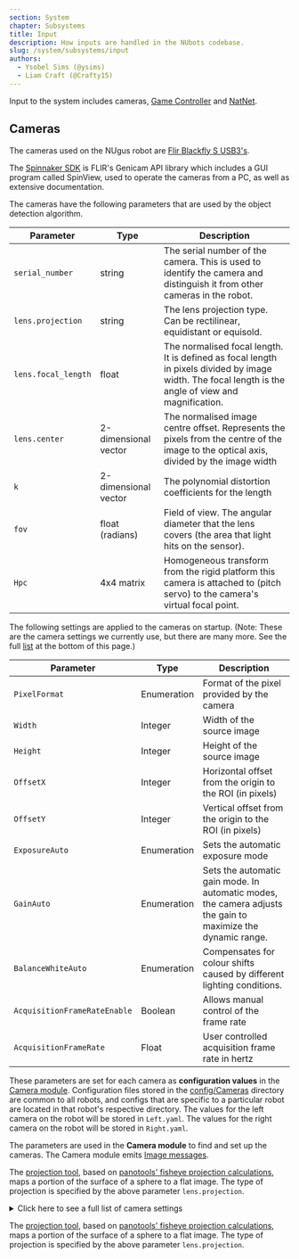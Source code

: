 ```yaml
---
section: System
chapter: Subsystems
title: Input
description: How inputs are handled in the NUbots codebase.
slug: /system/subsystems/input
authors:
  - Ysobel Sims (@ysims)
  - Liam Craft (@Crafty15)
---
```


Input to the system includes cameras, [Game Controller](https://github.com/RoboCup-Humanoid-TC/GameController) and [NatNet](https://optitrack.com/products/natnet-sdk/).

## Cameras

The cameras used on the NUgus robot are [Flir Blackfly S USB3's](https://www.flir.com/support/products/blackfly-s-usb3/?vertical=machine+vision&segment=iis#Overview).

The [Spinnaker SDK](https://www.flir.com/support-center/iis/machine-vision/downloads/spinnaker-sdk-and-firmware-download/) is FLIR's Genicam API library which includes a GUI program called SpinView, used to operate the cameras from a PC, as well as extensive documentation.

The cameras have the following parameters that are used by the object detection algorithm.

| Parameter           | Type                 | Description                                                                                                                                           |
| ------------------- | -------------------- | ----------------------------------------------------------------------------------------------------------------------------------------------------- |
| `serial_number`     | string               | The serial number of the camera. This is used to identify the camera and distinguish it from other cameras in the robot.                              |
| `lens.projection`   | string               | The lens projection type. Can be rectilinear, equidistant or equisold.                                                                                |
| `lens.focal_length` | float                | The normalised focal length. It is defined as focal length in pixels divided by image width. The focal length is the angle of view and magnification. |
| `lens.center`       | 2-dimensional vector | The normalised image centre offset. Represents the pixels from the centre of the image to the optical axis, divided by the image width                |
| `k`                 | 2-dimensional vector | The polynomial distortion coefficients for the length                                                                                                 |
| `fov`               | float (radians)      | Field of view. The angular diameter that the lens covers (the area that light hits on the sensor).                                                    |
| `Hpc`               | 4x4 matrix           | Homogeneous transform from the rigid platform this camera is attached to (pitch servo) to the camera's virtual focal point.                           |

The following settings are applied to the cameras on startup. (Note: These are the camera settings we currently use, but there are many more. See the full <a href="#settings_list">list</a> at the bottom of this page.)

| Parameter                    | Type        | Description                                                                                                  |
| ---------------------------- | ----------- | ------------------------------------------------------------------------------------------------------------ |
| `PixelFormat`                | Enumeration | Format of the pixel provided by the camera                                                                   |
| `Width`                      | Integer     | Width of the source image                                                                                    |
| `Height`                     | Integer     | Height of the source image                                                                                   |
| `OffsetX`                    | Integer     | Horizontal offset from the origin to the ROI (in pixels)                                                     |
| `OffsetY`                    | Integer     | Vertical offset from the origin to the ROI (in pixels)                                                       |
| `ExposureAuto`               | Enumeration | Sets the automatic exposure mode                                                                             |
| `GainAuto`                   | Enumeration | Sets the automatic gain mode. In automatic modes, the camera adjusts the gain to maximize the dynamic range. |
| `BalanceWhiteAuto`           | Enumeration | Compensates for colour shifts caused by different lighting conditions.                                       |
| `AcquisitionFrameRateEnable` | Boolean     | Allows manual control of the frame rate                                                                      |
| `AcquisitionFrameRate`       | Float       | User controlled acquisition frame rate in hertz                                                              |

These parameters are set for each camera as **configuration values** in the [Camera module](https://github.com/NUbots/NUbots/tree/main/module/input/Camera/data/config). Configuration files stored in the [config/Cameras](https://github.com/NUbots/NUbots/tree/main/module/input/Camera/data/config/Cameras) directory are common to all robots, and configs that are specific to a particular robot are located in that robot's respective directory. The values for the left camera on the robot will be stored in `Left.yaml`. The values for the right camera on the robot will be stored in `Right.yaml`.

The parameters are used in the **Camera module** to find and set up the cameras. The Camera module emits [Image messages](https://github.com/NUbots/NUbots/tree/main/shared/message/input/Image.proto).

The [projection tool](https://github.com/NUbots/NUbots/tree/main/shared/utility/vision/projection.h), based on [panotools' fisheye projection calculations](https://wiki.panotools.org/Fisheye_Projection), maps a portion of the surface of a sphere to a flat image. The type of projection is specified by the above parameter `lens.projection`.

<details id="settings_list">

  <summary>Click here to see a full list of camera settings</summary>

**This file is a print out directly from the cameras using [arv-tool-0.8](https://github.com/AravisProject/aravis)**

**This file is a print out directly from the cameras using the [arv-tool-0.8](https://github.com/AravisProject/aravis) command line utility.**

```json
Point Grey Research-1E100115138C-0115138C (USB3)
Category    : 'Root'
Category    : 'AcquisitionControl'
    Enumeration  : [RW] 'AcquisitionMode'
        EnumEntry   : 'MultiFrame'
        EnumEntry   : 'SingleFrame'
        EnumEntry   : 'Continuous'
    Command      : [WO] 'AcquisitionStart'
    Command      : [WO] 'AcquisitionStop'
    Integer      : [RW] 'AcquisitionFrameCount'
    Integer      : [RW] 'AcquisitionBurstFrameCount'
    Enumeration  : [RW] 'ExposureMode'
        EnumEntry   : 'TriggerWidth'
        EnumEntry   : 'Timed'
    Float        : [RW] 'ExposureTime'
    Enumeration  : [RW] 'ExposureAuto'
        EnumEntry   : 'Continuous'
        EnumEntry   : 'Once'
        EnumEntry   : 'Off'
    Float        : [RW] 'AcquisitionFrameRate'
    Float        : [RO] 'AcquisitionResultingFrameRate'
    Boolean      : [RW] 'AcquisitionFrameRateEnable'
    Float        : [RW] 'AcquisitionLineRate'
    Enumeration  : [RW] 'TriggerSelector'
          * TriggerMode
          * TriggerSoftware
          * TriggerSource
          * TriggerActivation
          * TriggerOverlap
          * TriggerDelay
        EnumEntry   : 'FrameBurstStart'
        EnumEntry   : 'FrameStart'
        EnumEntry   : 'AcquisitionStart'
    Enumeration  : [RW] 'TriggerMode'
        EnumEntry   : 'On'
        EnumEntry   : 'Off'
    Command      : [WO] 'TriggerSoftware'
    Enumeration  : [RW] 'TriggerSource'
        EnumEntry   : 'LogicBlock1'
        EnumEntry   : 'LogicBlock0'
        EnumEntry   : 'Counter1End'
        EnumEntry   : 'Counter0End'
        EnumEntry   : 'Counter1Start'
        EnumEntry   : 'Counter0Start'
        EnumEntry   : 'UserOutput3'
        EnumEntry   : 'UserOutput2'
        EnumEntry   : 'UserOutput1'
        EnumEntry   : 'UserOutput0'
        EnumEntry   : 'Line3'
        EnumEntry   : 'Line2'
        EnumEntry   : 'Line0'
        EnumEntry   : 'Software'
    Enumeration : 'TriggerActivation' (Not available)
        EnumEntry   : 'AnyEdge'
        EnumEntry   : 'RisingEdge'
        EnumEntry   : 'FallingEdge'
        EnumEntry   : 'LevelHigh'
        EnumEntry   : 'LevelLow'
    Enumeration  : [RW] 'TriggerOverlap'
        EnumEntry   : 'ReadOut'
        EnumEntry   : 'Off'
    Float        : [RW] 'TriggerDelay'
    Enumeration  : [RW] 'SensorShutterMode'
        EnumEntry   : 'Global'
Category    : 'AnalogControl'
    Enumeration  : [RW] 'GainSelector'
          * GainRaw
          * Gain
        EnumEntry   : 'All'
    Float        : [RW] 'Gain'
    Enumeration  : [RW] 'GainAuto'
        EnumEntry   : 'Continuous'
        EnumEntry   : 'Once'
        EnumEntry   : 'Off'
    Enumeration  : [RW] 'BlackLevelSelector'
          * BlackLevelRaw
          * BlackLevel
        EnumEntry   : 'Digital'
        EnumEntry   : 'Analog'
        EnumEntry   : 'All'
    Float        : [RW] 'BlackLevel'
    Enumeration  : [RW] 'BalanceRatioSelector'
          * BalanceRatio
        EnumEntry   : 'Blue'
        EnumEntry   : 'Red'
    Float        : [RW] 'BalanceRatio'
    Enumeration  : [RW] 'BalanceWhiteAuto'
        EnumEntry   : 'Continuous'
        EnumEntry   : 'Once'
        EnumEntry   : 'Off'
    Float        : [RW] 'Gamma'
    Boolean      : [RW] 'GammaEnable'
    Boolean     : 'SharpeningEnable' (Not available)
    Boolean     : 'SharpeningAuto' (Not available)
    Float       : 'Sharpening' (Not available)
    Float       : 'SharpeningThreshold' (Not available)
Category    : 'ImageFormatControl'
    Integer      : [RO] 'SensorWidth'
    Integer      : [RO] 'SensorHeight'
    Integer      : [RO] 'WidthMax'
    Integer      : [RO] 'HeightMax'
    Integer      : [RW] 'Width'
    Integer      : [RW] 'Height'
    Integer      : [RW] 'OffsetX'
    Integer      : [RW] 'OffsetY'
    Enumeration  : [RW] 'PixelFormat'
        EnumEntry   : 'BGRa8'
        EnumEntry   : 'BGR8'
        EnumEntry   : 'YCbCr411_8'
        EnumEntry   : 'YCbCr422_8'
        EnumEntry   : 'YCbCr8'
        EnumEntry   : 'BayerBG12p' (Not available)
        EnumEntry   : 'BayerGB12p' (Not available)
        EnumEntry   : 'BayerRG12p'
        EnumEntry   : 'BayerGR12p' (Not available)
        EnumEntry   : 'Mono12p'
        EnumEntry   : 'YUV444Packed'
        EnumEntry   : 'YUV422Packed'
        EnumEntry   : 'YUV411Packed'
        EnumEntry   : 'BayerBG12Packed' (Not available)
        EnumEntry   : 'BayerGB12Packed' (Not available)
        EnumEntry   : 'BayerRG12Packed'
        EnumEntry   : 'BayerGR12Packed' (Not available)
        EnumEntry   : 'Mono12Packed'
        EnumEntry   : 'BayerBG16' (Not available)
        EnumEntry   : 'BayerGB16' (Not available)
        EnumEntry   : 'BayerRG16'
        EnumEntry   : 'BayerGR16' (Not available)
        EnumEntry   : 'BayerBG8' (Not available)
        EnumEntry   : 'BayerGB8' (Not available)
        EnumEntry   : 'BayerRG8'
        EnumEntry   : 'BayerGR8' (Not available)
        EnumEntry   : 'RGB8Packed'
        EnumEntry   : 'Mono16'
        EnumEntry   : 'Mono8'
    Enumeration  : [RO] 'PixelSize'
        EnumEntry   : 'Bpp96'
        EnumEntry   : 'Bpp64'
        EnumEntry   : 'Bpp48'
        EnumEntry   : 'Bpp36'
        EnumEntry   : 'Bpp32'
        EnumEntry   : 'Bpp30'
        EnumEntry   : 'Bpp24'
        EnumEntry   : 'Bpp20'
        EnumEntry   : 'Bpp16'
        EnumEntry   : 'Bpp14'
        EnumEntry   : 'Bpp12'
        EnumEntry   : 'Bpp10'
        EnumEntry   : 'Bpp8'
        EnumEntry   : 'Bpp4'
        EnumEntry   : 'Bpp2'
        EnumEntry   : 'Bpp1'
    Enumeration  : [RO] 'PixelColorFilter'
        EnumEntry   : 'BayerBG'
        EnumEntry   : 'BayerGR'
        EnumEntry   : 'BayerGB'
        EnumEntry   : 'BayerRG'
        EnumEntry   : 'None'
    Integer      : [RO] 'PixelDynamicRangeMin'
    Integer      : [RO] 'PixelDynamicRangeMax'
    Boolean      : [RW] 'IspEnable'
    Enumeration  : [RW] 'BinningSelector'
          * BinningHorizontalMode
          * BinningVerticalMode
          * BinningHorizontal
          * BinningVertical
        EnumEntry   : 'ISP'
        EnumEntry   : 'Sensor'
        EnumEntry   : 'All'
    Enumeration  : [RW] 'BinningHorizontalMode'
        EnumEntry   : 'Average'
        EnumEntry   : 'Sum'
    Enumeration  : [RW] 'BinningVerticalMode'
        EnumEntry   : 'Average'
        EnumEntry   : 'Sum'
    Integer      : [RW] 'BinningHorizontal'
    Integer      : [RW] 'BinningVertical'
    Enumeration  : [RW] 'DecimationSelector'
          * DecimationHorizontalMode
          * DecimationVerticalMode
          * DecimationHorizontal
          * DecimationVertical
        EnumEntry   : 'Sensor'
        EnumEntry   : 'All'
    Enumeration  : [RW] 'DecimationHorizontalMode'
        EnumEntry   : 'Discard'
    Enumeration  : [RW] 'DecimationVerticalMode'
        EnumEntry   : 'Discard'
    Integer      : [RW] 'DecimationHorizontal'
    Integer      : [RW] 'DecimationVertical'
    Boolean      : [RW] 'ReverseX'
    Boolean      : [RW] 'ReverseY'
    Enumeration  : [RW] 'TestPatternGeneratorSelector'
          * TestPattern
        EnumEntry   : 'PipelineStart'
        EnumEntry   : 'Sensor'
    Enumeration  : [RW] 'TestPattern'
        EnumEntry   : 'SensorTestPattern'
        EnumEntry   : 'Increment' (Not available)
        EnumEntry   : 'Off'
    Enumeration  : [RW] 'AdcBitDepth'
        EnumEntry   : 'Bit10'
Category    : 'DeviceControl'
    Enumeration  : [RO] 'DeviceScanType'
        EnumEntry   : 'Areascan'
    StringReg    : [RO] 'DeviceVendorName'
    StringReg    : [RO] 'DeviceModelName'
    StringReg    : [RO] 'SensorDescription'
    StringReg    : [RO] 'DeviceManufacturerInfo'
    StringReg    : [RO] 'DeviceVersion'
    StringReg    : [RO] 'DeviceFirmwareVersion'
    StringReg    : [RO] 'DeviceSerialNumber'
    StringReg    : [RO] 'DeviceID'
    StringReg    : [RW] 'DeviceUserID'
    Enumeration  : [RO] 'DeviceTLType'
        EnumEntry   : 'Custom'
        EnumEntry   : 'USB3Vision'
        EnumEntry   : 'CoaXPress'
        EnumEntry   : 'CameraLinkHS'
        EnumEntry   : 'CameraLink'
        EnumEntry   : 'GigEVision'
    Integer      : [RO] 'DeviceGenCPVersionMajor'
    Integer      : [RO] 'DeviceGenCPVersionMinor'
    Integer      : [RO] 'DeviceMaxThroughput'
    Integer      : [RO] 'DeviceLinkSpeed'
    Integer      : [RW] 'DeviceLinkThroughputLimit'
    Float        : [RW] 'DeviceLinkBandwidthReserve'
    Integer      : [RO] 'DeviceLinkCurrentThroughput'
    Command      : [WO] 'DeviceReset'
    Enumeration  : [RW] 'DeviceIndicatorMode'
        EnumEntry   : 'ErrorStatus'
        EnumEntry   : 'Active'
        EnumEntry   : 'Inactive'
    Float        : [RO] 'DeviceTemperature'
    Integer      : [RO] 'Timestamp'
    Command      : [WO] 'TimestampLatch'
    Integer      : [RO] 'TimestampIncrement'
    Enumeration  : [RW] 'DevicePowerSupplySelector'
          * PowerSupplyVoltage
          * PowerSupplyCurrent
        EnumEntry   : 'External'
    Float        : [RO] 'PowerSupplyVoltage'
    Float        : [RO] 'PowerSupplyCurrent'
    Integer      : [RO] 'DeviceUptime'
    Integer      : [RO] 'LinkUptime'
    Integer      : [RO] 'EnumerationCount'
    Command      : [WO] 'FactoryReset'
    Integer      : [RO] 'MaxDeviceResetTime'
Category    : 'TransportLayerControl'
    Integer      : [RO] 'PayloadSize'
    Integer      : [RW] 'TLParamsLocked'
    Category    : 'USB3Vision'
        Integer      : [RO] 'U3VMaxDeviceResponseTime'
        Integer      : [RW] 'U3VMessageChannelID'
        Integer      : [RW] 'U3VAccessPrivilege'
        Integer      : [RO] 'U3VVersionMajor'
        Integer      : [RO] 'U3VVersionMinor'
        Integer      : [RO] 'U3VCPCapability'
              * U3VCPSIRMAvailable
              * U3VCPEIRMAvailable
              * U3VCPIIDC2Available
        Boolean      : [RO] 'U3VCPSIRMAvailable'
        Boolean      : [RO] 'U3VCPEIRMAvailable'
        Boolean      : [RO] 'U3VCPIIDC2Available'
        Integer      : [RO] 'U3VMaxCommandTransferLength'
        Integer      : [RO] 'U3VMaxAcknowledgeTransferLength'
        Integer      : [RO] 'U3VNumberOfStreamChannels'
        Enumeration  : [RO] 'U3VCurrentSpeed'
            EnumEntry   : 'SuperSpeed'
            EnumEntry   : 'HighSpeed'
            EnumEntry   : 'FullSpeed'
            EnumEntry   : 'LowSpeed'
    Integer      : [RO] 'LinkErrorCount'
    Integer      : [RO] 'LinkRecoveryCount'
Category    : 'SequencerControl'
    Enumeration  : [RW] 'SequencerMode'
        EnumEntry   : 'On'
        EnumEntry   : 'Off'
    Enumeration  : [RW] 'SequencerConfigurationMode'
        EnumEntry   : 'On'
        EnumEntry   : 'Off'
    Enumeration  : [RO] 'SequencerConfigurationValid'
        EnumEntry   : 'Yes'
        EnumEntry   : 'No'
    Enumeration  : [RW] 'SequencerFeatureSelector'
          * SequencerFeatureEnable
        EnumEntry   : 'Height'
        EnumEntry   : 'Width'
        EnumEntry   : 'OffsetY'
        EnumEntry   : 'OffsetX'
        EnumEntry   : 'Gain'
        EnumEntry   : 'ExposureTime'
    Boolean      : [RW] 'SequencerFeatureEnable'
    Integer      : [RW] 'SequencerSetStart'
    Integer     : 'SequencerSetActive' (Not available)
    Integer      : [RW] 'SequencerSetSelector'
          * SequencerSetValid
          * SequencerSetSave
          * SequencerSetLoad
          * SequencerPathSelector
          * SequencerTriggerSource
          * SequencerTriggerActivation
          * SequencerSetNext
    Enumeration  : [RO] 'SequencerSetValid'
        EnumEntry   : 'Yes'
        EnumEntry   : 'No'
    Command      : [RW] 'SequencerSetSave'
    Command      : [RW] 'SequencerSetLoad'
    Integer      : [RW] 'SequencerPathSelector'
          * SequencerTriggerSource
          * SequencerTriggerActivation
          * SequencerSetNext
    Enumeration  : [RW] 'SequencerTriggerSource'
        EnumEntry   : 'FrameStart'
        EnumEntry   : 'Off'
    Enumeration : 'SequencerTriggerActivation' (Not available)
        EnumEntry   : 'LevelLow' (Not available)
        EnumEntry   : 'LevelHigh' (Not available)
        EnumEntry   : 'AnyEdge' (Not available)
        EnumEntry   : 'FallingEdge' (Not available)
        EnumEntry   : 'RisingEdge' (Not available)
    Integer     : 'SequencerSetNext' (Not available)
Category    : 'ColorTransformationControl'
    Enumeration : 'ColorTransformationSelector' (Not available)
        EnumEntry   : 'RGBtoYUV' (Not available)
        EnumEntry   : 'RGBtoRGB' (Not available)
    Boolean     : 'ColorTransformationEnable' (Not available)
    Enumeration : 'ColorTransformationValueSelector' (Not available)
        EnumEntry   : 'Offset2' (Not available)
        EnumEntry   : 'Offset1' (Not available)
        EnumEntry   : 'Offset0' (Not available)
        EnumEntry   : 'Gain22'
        EnumEntry   : 'Gain21'
        EnumEntry   : 'Gain20'
        EnumEntry   : 'Gain12'
        EnumEntry   : 'Gain11'
        EnumEntry   : 'Gain10'
        EnumEntry   : 'Gain02'
        EnumEntry   : 'Gain01'
        EnumEntry   : 'Gain00'
    Float       : 'ColorTransformationValue' (Not available)
    Enumeration  : [RW] 'RgbTransformLightSource'
        EnumEntry   : 'Custom'
        EnumEntry   : 'Shade8000K'
        EnumEntry   : 'Cloudy6500K'
        EnumEntry   : 'Daylight5000K'
        EnumEntry   : 'CoolFluorescent4000K'
        EnumEntry   : 'WarmFluorescent3000K'
        EnumEntry   : 'Tungsten2800K'
        EnumEntry   : 'General'
    Boolean     : 'SaturationEnable' (Not available)
    Float       : 'Saturation' (Not available)
Category    : 'AutoAlgorithmControl'
    Enumeration  : [RW] 'AutoAlgorithmSelector'
          * AasRoiEnable
          * AasRoiOffsetX
          * AasRoiOffsetY
          * AasRoiWidth
          * AasRoiHeight
        EnumEntry   : 'Ae'
        EnumEntry   : 'Awb'
    Boolean      : [RW] 'AasRoiEnable'
    Integer     : 'AasRoiOffsetX' (Not available)
    Integer     : 'AasRoiOffsetY' (Not available)
    Integer     : 'AasRoiWidth' (Not available)
    Integer     : 'AasRoiHeight' (Not available)
    Enumeration  : [RW] 'BalanceWhiteAutoProfile'
        EnumEntry   : 'Outdoor'
        EnumEntry   : 'Indoor'
    Float        : [RW] 'BalanceWhiteAutoLowerLimit'
    Float        : [RW] 'BalanceWhiteAutoUpperLimit'
    Float        : [RW] 'BalanceWhiteAutoDamping'
    Enumeration  : [RW] 'AutoExposureTargetGreyValueAuto'
        EnumEntry   : 'Continuous'
        EnumEntry   : 'Off'
    Float       : 'AutoExposureTargetGreyValue' (Not available)
    Enumeration  : [RW] 'AutoExposureLightingMode'
        EnumEntry   : 'Normal'
        EnumEntry   : 'Frontlight'
        EnumEntry   : 'Backlight'
    Enumeration  : [RW] 'AutoExposureMeteringMode'
        EnumEntry   : 'Partial'
        EnumEntry   : 'Spot'
        EnumEntry   : 'Average'
    Float        : [RW] 'AutoExposureExposureTimeLowerLimit'
    Float        : [RW] 'AutoExposureExposureTimeUpperLimit'
    Float        : [RW] 'AutoExposureGainLowerLimit'
    Float        : [RW] 'AutoExposureGainUpperLimit'
    Float        : [RW] 'AutoExposureGreyValueLowerLimit'
    Float        : [RW] 'AutoExposureGreyValueUpperLimit'
    Float        : [RW] 'AutoExposureEVCompensation'
    Float        : [RW] 'AutoExposureControlLoopDamping'
    Enumeration  : [RW] 'AutoExposureControlPriority'
        EnumEntry   : 'ExposureTime'
        EnumEntry   : 'Gain'
Category    : 'FlatFieldCorrectionControl'
    Boolean      : [RW] 'FfcEnable'
    Enumeration  : [RW] 'FfcMode'
        EnumEntry   : 'Calibration'
        EnumEntry   : 'User'
        EnumEntry   : 'Factory'
    Category    : 'FfcUserTableControl'
        Integer     : 'FfcUserTableXCoordinate' (Not available)
        Float       : 'FfcUserGain' (Not available)
        Integer     : 'FfcUserOffset' (Not available)
        Command     : 'FfcUserTableReset' (Not available)
        Command     : 'FfcUserTableSave' (Not available)
        Register    : 'FfcUserGainAll' (Not available)
        Register    : 'FfcUserOffsetAll' (Not available)
Category    : 'DefectivePixelCorrection'
    Boolean      : [RW] 'DefectCorrectStaticEnable'
    Enumeration  : [RW] 'DefectCorrectionMode'
        EnumEntry   : 'Highlight'
        EnumEntry   : 'Average'
    Integer      : [RW] 'DefectTablePixelCount'
    Integer      : [RW] 'DefectTableIndex'
          * DefectTableCoordinateX
          * DefectTableCoordinateY
    Integer      : [RW] 'DefectTableCoordinateX'
    Integer      : [RW] 'DefectTableCoordinateY'
    Command      : [RW] 'DefectTableApply'
    Command      : [WO] 'DefectTableSave'
    Command      : [RW] 'DefectTableFactoryRestore'
Category    : 'UserSetControl'
    Enumeration  : [RW] 'UserSetSelector'
          * UserSetLoad
          * UserSetSave
        EnumEntry   : 'UserSet1'
        EnumEntry   : 'UserSet0'
        EnumEntry   : 'Default'
    Command      : [RW] 'UserSetLoad'
    Command      : [RW] 'UserSetSave'
    Enumeration  : [RW] 'UserSetDefault'
        EnumEntry   : 'UserSet1'
        EnumEntry   : 'UserSet0'
        EnumEntry   : 'Default'
    Enumeration  : [RW] 'UserSetFeatureSelector'
        EnumEntry   : 'Width'
        EnumEntry   : 'V3_3EnableLine3'
        EnumEntry   : 'V3_3EnableLine2'
        EnumEntry   : 'V3_3EnableLine1'
        EnumEntry   : 'V3_3EnableLine0'
        EnumEntry   : 'UserOutputValueAll'
        EnumEntry   : 'TriggerSourceFrameStart'
        EnumEntry   : 'TriggerSourceFrameBurstStart'
        EnumEntry   : 'TriggerSourceAcquisitionStart'
        EnumEntry   : 'TriggerOverlapFrameStart'
        EnumEntry   : 'TriggerOverlapFrameBurstStart'
        EnumEntry   : 'TriggerOverlapAcquisitionStart'
        EnumEntry   : 'TriggerModeFrameStart'
        EnumEntry   : 'TriggerModeFrameBurstStart'
        EnumEntry   : 'TriggerModeAcquisitionStart'
        EnumEntry   : 'TriggerDelayFrameStart'
        EnumEntry   : 'TriggerDelayFrameBurstStart'
        EnumEntry   : 'TriggerDelayAcquisitionStart'
        EnumEntry   : 'TriggerActivationFrameStart'
        EnumEntry   : 'TriggerActivationFrameBurstStart'
        EnumEntry   : 'TriggerActivationAcquisitionStart'
        EnumEntry   : 'TransferOperationMode'
        EnumEntry   : 'TransferControlMode'
        EnumEntry   : 'TransferBlockCount'
        EnumEntry   : 'TestPatternSensor'
        EnumEntry   : 'TestPatternPipelineStart'
        EnumEntry   : 'SharpeningThreshold'
        EnumEntry   : 'SharpeningEnable'
        EnumEntry   : 'SharpeningAuto'
        EnumEntry   : 'Sharpening'
        EnumEntry   : 'SensorShutterMode'
        EnumEntry   : 'SaturationEnable'
        EnumEntry   : 'Saturation'
        EnumEntry   : 'RgbTransformLightSource'
        EnumEntry   : 'ReverseY'
        EnumEntry   : 'ReverseX'
        EnumEntry   : 'PixelFormat'
        EnumEntry   : 'OffsetY'
        EnumEntry   : 'OffsetX'
        EnumEntry   : 'LogicBlockLUTOutputValueAllLogicBlock1Value'
        EnumEntry   : 'LogicBlockLUTOutputValueAllLogicBlock1Enable'
        EnumEntry   : 'LogicBlockLUTOutputValueAllLogicBlock0Value'
        EnumEntry   : 'LogicBlockLUTOutputValueAllLogicBlock0Enable'
        EnumEntry   : 'LogicBlockLUTInputSourceLogicBlock1Input3'
        EnumEntry   : 'LogicBlockLUTInputSourceLogicBlock1Input2'
        EnumEntry   : 'LogicBlockLUTInputSourceLogicBlock1Input1'
        EnumEntry   : 'LogicBlockLUTInputSourceLogicBlock1Input0'
        EnumEntry   : 'LogicBlockLUTInputSourceLogicBlock0Input3'
        EnumEntry   : 'LogicBlockLUTInputSourceLogicBlock0Input2'
        EnumEntry   : 'LogicBlockLUTInputSourceLogicBlock0Input1'
        EnumEntry   : 'LogicBlockLUTInputSourceLogicBlock0Input0'
        EnumEntry   : 'LogicBlockLUTInputActivationLogicBlock1Input3'
        EnumEntry   : 'LogicBlockLUTInputActivationLogicBlock1Input2'
        EnumEntry   : 'LogicBlockLUTInputActivationLogicBlock1Input1'
        EnumEntry   : 'LogicBlockLUTInputActivationLogicBlock1Input0'
        EnumEntry   : 'LogicBlockLUTInputActivationLogicBlock0Input3'
        EnumEntry   : 'LogicBlockLUTInputActivationLogicBlock0Input2'
        EnumEntry   : 'LogicBlockLUTInputActivationLogicBlock0Input1'
        EnumEntry   : 'LogicBlockLUTInputActivationLogicBlock0Input0'
        EnumEntry   : 'LineSourceLine3'
        EnumEntry   : 'LineSourceLine2'
        EnumEntry   : 'LineSourceLine1'
        EnumEntry   : 'LineSourceLine0'
        EnumEntry   : 'LineModeLine3'
        EnumEntry   : 'LineModeLine2'
        EnumEntry   : 'LineModeLine1'
        EnumEntry   : 'LineModeLine0'
        EnumEntry   : 'LineInverterLine3'
        EnumEntry   : 'LineInverterLine2'
        EnumEntry   : 'LineInverterLine1'
        EnumEntry   : 'LineInverterLine0'
        EnumEntry   : 'LineFilterWidthLine3Deglitch'
        EnumEntry   : 'LineFilterWidthLine3Debounce'
        EnumEntry   : 'LineFilterWidthLine2Deglitch'
        EnumEntry   : 'LineFilterWidthLine2Debounce'
        EnumEntry   : 'LineFilterWidthLine1Deglitch'
        EnumEntry   : 'LineFilterWidthLine1Debounce'
        EnumEntry   : 'LineFilterWidthLine0Deglitch'
        EnumEntry   : 'LineFilterWidthLine0Debounce'
        EnumEntry   : 'LUTEnable'
        EnumEntry   : 'IspEnable'
        EnumEntry   : 'Height'
        EnumEntry   : 'GammaEnable'
        EnumEntry   : 'Gamma'
        EnumEntry   : 'GainAuto'
        EnumEntry   : 'GainAll'
        EnumEntry   : 'FfcMode'
        EnumEntry   : 'FfcEnable'
        EnumEntry   : 'ExposureTime'
        EnumEntry   : 'ExposureMode'
        EnumEntry   : 'ExposureAuto'
        EnumEntry   : 'ExposureActiveMode'
        EnumEntry   : 'EventNotificationExposureEnd'
        EnumEntry   : 'EventNotificationError'
        EnumEntry   : 'EvCompensationRaw'
        EnumEntry   : 'DeviceLinkThroughputLimit'
        EnumEntry   : 'DeviceLinkBandwidthReserve'
        EnumEntry   : 'DeviceIndicatorMode'
        EnumEntry   : 'DefectCorrectionMode'
        EnumEntry   : 'DefectCorrectStaticEnable'
        EnumEntry   : 'DecimationVerticalAll'
        EnumEntry   : 'DecimationHorizontalAll'
        EnumEntry   : 'CounterTriggerSourceCounter1'
        EnumEntry   : 'CounterTriggerSourceCounter0'
        EnumEntry   : 'CounterTriggerActivationCounter1'
        EnumEntry   : 'CounterTriggerActivationCounter0'
        EnumEntry   : 'CounterResetSourceCounter1'
        EnumEntry   : 'CounterResetSourceCounter0'
        EnumEntry   : 'CounterResetActivationCounter1'
        EnumEntry   : 'CounterResetActivationCounter0'
        EnumEntry   : 'CounterEventSourceCounter1'
        EnumEntry   : 'CounterEventSourceCounter0'
        EnumEntry   : 'CounterEventActivationCounter1'
        EnumEntry   : 'CounterEventActivationCounter0'
        EnumEntry   : 'CounterDurationCounter1'
        EnumEntry   : 'CounterDurationCounter0'
        EnumEntry   : 'CounterDelayCounter1'
        EnumEntry   : 'CounterDelayCounter0'
        EnumEntry   : 'ColorTransformationEnable'
        EnumEntry   : 'ChunkModeActive'
        EnumEntry   : 'ChunkEnableAll'
        EnumEntry   : 'BlackLevelAll'
        EnumEntry   : 'BinningVerticalMode'
        EnumEntry   : 'BinningVerticalAll'
        EnumEntry   : 'BinningHorizontalMode'
        EnumEntry   : 'BinningHorizontalAll'
        EnumEntry   : 'BalanceWhiteAutoUpperLimit'
        EnumEntry   : 'BalanceWhiteAutoProfile'
        EnumEntry   : 'BalanceWhiteAutoLowerLimit'
        EnumEntry   : 'BalanceWhiteAutoDamping'
        EnumEntry   : 'BalanceWhiteAuto'
        EnumEntry   : 'BalanceRatioRed'
        EnumEntry   : 'BalanceRatioBlue'
        EnumEntry   : 'AutoExposureTargetGreyValueAuto'
        EnumEntry   : 'AutoExposureTargetGreyValue'
        EnumEntry   : 'AutoExposureMeteringMode'
        EnumEntry   : 'AutoExposureLightingMode'
        EnumEntry   : 'AutoExposureGreyValueUpperLimit'
        EnumEntry   : 'AutoExposureGreyValueLowerLimit'
        EnumEntry   : 'AutoExposureGainUpperLimit'
        EnumEntry   : 'AutoExposureGainLowerLimit'
        EnumEntry   : 'AutoExposureExposureTimeUpperLimit'
        EnumEntry   : 'AutoExposureExposureTimeLowerLimit'
        EnumEntry   : 'AutoExposureEVCompensation'
        EnumEntry   : 'AutoExposureControlPriority'
        EnumEntry   : 'AutoExposureControlLoopDamping'
        EnumEntry   : 'AdcBitDepth'
        EnumEntry   : 'AcquisitionMode'
        EnumEntry   : 'AcquisitionLineRate'
        EnumEntry   : 'AcquisitionFrameRateEnable'
        EnumEntry   : 'AcquisitionFrameRate'
        EnumEntry   : 'AcquisitionFrameCount'
        EnumEntry   : 'AcquisitionBurstFrameCount'
        EnumEntry   : 'AasRoiWidthAwb'
        EnumEntry   : 'AasRoiWidthAe'
        EnumEntry   : 'AasRoiOffsetYAwb'
        EnumEntry   : 'AasRoiOffsetYAe'
        EnumEntry   : 'AasRoiOffsetXAwb'
        EnumEntry   : 'AasRoiOffsetXAe'
        EnumEntry   : 'AasRoiHeightAwb'
        EnumEntry   : 'AasRoiHeightAe'
        EnumEntry   : 'AasRoiEnableAwb'
        EnumEntry   : 'AasRoiEnableAe'
    Boolean      : [RO] 'UserSetFeatureEnable'
Category    : 'ChunkDataControl'
    Boolean      : [RW] 'ChunkModeActive'
    Enumeration  : [RW] 'ChunkSelector'
          * ChunkEnable
        EnumEntry   : 'SequencerSetActive'
        EnumEntry   : 'Timestamp'
        EnumEntry   : 'PixelFormat'
        EnumEntry   : 'BlackLevel'
        EnumEntry   : 'Gain'
        EnumEntry   : 'ExposureTime'
        EnumEntry   : 'Height'
        EnumEntry   : 'Width'
        EnumEntry   : 'OffsetY'
        EnumEntry   : 'OffsetX'
        EnumEntry   : 'FrameID'
        EnumEntry   : 'CRC'
        EnumEntry   : 'Image'
    Boolean      : [RW] 'ChunkEnable'
    Integer      : [RO] 'ChunkImage'
    Integer      : [RO] 'ChunkCRC'
    Integer      : [RO] 'ChunkFrameID'
    Integer      : [RO] 'ChunkOffsetX'
    Integer      : [RO] 'ChunkOffsetY'
    Integer      : [RO] 'ChunkWidth'
    Integer      : [RO] 'ChunkHeight'
    Enumeration  : [RO] 'ChunkPixelFormat'
        EnumEntry   : 'YCbCr601_422_8_CbYCrY'
        EnumEntry   : 'BayerBG8'
        EnumEntry   : 'BayerGB8'
        EnumEntry   : 'BayerRG8'
        EnumEntry   : 'BayerGR8'
        EnumEntry   : 'YUV422Packed'
        EnumEntry   : 'RGB8Packed'
        EnumEntry   : 'Mono16'
        EnumEntry   : 'Mono12Packed'
        EnumEntry   : 'Mono8'
    Float        : [RO] 'ChunkExposureTime'
    Enumeration  : [RW] 'ChunkGainSelector'
          * ChunkGain
        EnumEntry   : 'Blue'
        EnumEntry   : 'Green'
        EnumEntry   : 'Red'
        EnumEntry   : 'All'
    Float        : [RO] 'ChunkGain'
    Enumeration  : [RW] 'ChunkBlackLevelSelector'
          * ChunkBlackLevel
        EnumEntry   : 'All'
    Float        : [RO] 'ChunkBlackLevel'
    Integer      : [RO] 'ChunkTimestamp'
    Integer      : [RO] 'ChunkSequencerSetActive'
Category    : 'LUTControl'
    Enumeration  : [RW] 'LUTSelector'
          * LUTEnable
          * LUTIndex
          * LUTValue
          * LUTValueAll
        EnumEntry   : 'LUT1'
    Boolean      : [RW] 'LUTEnable'
    Integer      : [RW] 'LUTIndex'
          * LUTValue
    Integer      : [RW] 'LUTValue'
    Register     : [RW] 'LUTValueAll'
Category    : 'EventControl'
    Enumeration  : [RW] 'EventSelector'
          * EventNotification
        EnumEntry   : 'ExposureEnd'
        EnumEntry   : 'Error'
    Enumeration  : [RW] 'EventNotification'
        EnumEntry   : 'Off'
        EnumEntry   : 'On'
    Category    : 'EventExposureEndData'
        Integer      : [RO] 'EventExposureEnd'
        Integer      : [RO] 'EventExposureEndTimestamp'
        Integer      : [RO] 'EventExposureEndFrameID'
    Category    : 'EventErrorData'
        Integer      : [RO] 'EventError'
        Integer      : [RO] 'EventErrorTimestamp'
        Integer      : [RO] 'EventErrorFrameID'
        Integer      : [RO] 'EventErrorCode'
    Category    : 'EventTestData'
        Integer      : [RO] 'EventTest'
        Integer      : [RO] 'EventTestTimestamp'
Category    : 'CounterAndTimerControl'
    Enumeration  : [RW] 'CounterSelector'
          * CounterEventSource
          * CounterEventActivation
          * CounterDuration
          * CounterDelay
          * CounterValue
          * CounterTriggerSource
          * CounterTriggerActivation
          * CounterResetSource
          * CounterResetActivation
          * CounterValueAtReset
          * CounterStatus
        EnumEntry   : 'Counter1'
        EnumEntry   : 'Counter0'
    Enumeration  : [RW] 'CounterEventSource'
        EnumEntry   : 'FrameTriggerWait'
        EnumEntry   : 'ExposureEnd'
        EnumEntry   : 'ExposureStart'
        EnumEntry   : 'LogicBlock1'
        EnumEntry   : 'LogicBlock0'
        EnumEntry   : 'Counter1End'
        EnumEntry   : 'Counter0End'
        EnumEntry   : 'Counter1Start'
        EnumEntry   : 'Counter0Start'
        EnumEntry   : 'UserOutput3'
        EnumEntry   : 'UserOutput2'
        EnumEntry   : 'UserOutput1'
        EnumEntry   : 'UserOutput0'
        EnumEntry   : 'Line3'
        EnumEntry   : 'Line2'
        EnumEntry   : 'Line0'
        EnumEntry   : 'MHzTick'
        EnumEntry   : 'Off'
    Enumeration : 'CounterEventActivation' (Not available)
        EnumEntry   : 'AnyEdge'
        EnumEntry   : 'RisingEdge'
        EnumEntry   : 'FallingEdge'
        EnumEntry   : 'LevelHigh'
        EnumEntry   : 'LevelLow'
    Integer      : [RW] 'CounterDuration'
    Integer      : [RO] 'CounterValue'
    Integer     : 'CounterValueAtReset' (Not available)
    Enumeration  : [RW] 'CounterTriggerSource'
        EnumEntry   : 'FrameTriggerWait'
        EnumEntry   : 'ExposureEnd'
        EnumEntry   : 'ExposureStart'
        EnumEntry   : 'LogicBlock1'
        EnumEntry   : 'LogicBlock0'
        EnumEntry   : 'Counter1End'
        EnumEntry   : 'Counter0End'
        EnumEntry   : 'Counter1Start'
        EnumEntry   : 'Counter0Start'
        EnumEntry   : 'UserOutput3'
        EnumEntry   : 'UserOutput2'
        EnumEntry   : 'UserOutput1'
        EnumEntry   : 'UserOutput0'
        EnumEntry   : 'Line3'
        EnumEntry   : 'Line2'
        EnumEntry   : 'Line0'
        EnumEntry   : 'Off'
    Enumeration  : [RW] 'CounterTriggerActivation'
        EnumEntry   : 'AnyEdge'
        EnumEntry   : 'RisingEdge'
        EnumEntry   : 'FallingEdge'
        EnumEntry   : 'LevelHigh'
        EnumEntry   : 'LevelLow'
    Enumeration : 'CounterResetSource' (Not available)
        EnumEntry   : 'FrameTriggerWait'
        EnumEntry   : 'ExposureEnd'
        EnumEntry   : 'ExposureStart'
        EnumEntry   : 'LogicBlock1'
        EnumEntry   : 'LogicBlock0'
        EnumEntry   : 'Counter1End'
        EnumEntry   : 'Counter0End'
        EnumEntry   : 'Counter1Start'
        EnumEntry   : 'Counter0Start'
        EnumEntry   : 'UserOutput3'
        EnumEntry   : 'UserOutput2'
        EnumEntry   : 'UserOutput1'
        EnumEntry   : 'UserOutput0'
        EnumEntry   : 'Line3'
        EnumEntry   : 'Line2'
        EnumEntry   : 'Line0'
        EnumEntry   : 'Off'
    Enumeration : 'CounterResetActivation' (Not available)
        EnumEntry   : 'AnyEdge'
        EnumEntry   : 'RisingEdge'
        EnumEntry   : 'FallingEdge'
        EnumEntry   : 'LevelHigh'
        EnumEntry   : 'LevelLow'
    Enumeration  : [RO] 'CounterStatus'
        EnumEntry   : 'CounterOverflow'
        EnumEntry   : 'CounterCompleted'
        EnumEntry   : 'CounterActive'
        EnumEntry   : 'CounterTriggerWait'
        EnumEntry   : 'CounterIdle'https://github.com/AravisProject/aravis
Category    : 'TestControl'
    Integer      : [RW] 'TestPendingAck'
    Command      : [WO] 'TestEventGenerate'
    Integer      : [RW] 'Test0001'
    Integer      : [RO] 'GuiXmlManifestAddress'
    Command      : [WO] 'TriggerEventTest'
Category    : 'LogicBlockControl'
    Enumeration  : [RW] 'LogicBlockSelector'
          * LogicBlockLUTSelector
        EnumEntry   : 'LogicBlock1'
        EnumEntry   : 'LogicBlock0'
    Enumeration  : [RW] 'LogicBlockLUTSelector'
          * LogicBlockLUTOutputValueAll
          * LogicBlockLUTInputSelector
          * LogicBlockLUTRowIndex
        EnumEntry   : 'Enable'
        EnumEntry   : 'Value'
    Enumeration  : [RW] 'LogicBlockLUTInputSelector'
          * LogicBlockLUTInputSource
          * LogicBlockLUTInputActivation
        EnumEntry   : 'Input2'
        EnumEntry   : 'Input1'
        EnumEntry   : 'Input0'
    Enumeration  : [RW] 'LogicBlockLUTInputSource'
        EnumEntry   : 'AcquisitionActive'
        EnumEntry   : 'FrameTriggerWait'
        EnumEntry   : 'ExposureEnd'
        EnumEntry   : 'ExposureStart'
        EnumEntry   : 'LogicBlock1'
        EnumEntry   : 'LogicBlock0'
        EnumEntry   : 'Counter1End'
        EnumEntry   : 'Counter0End'
        EnumEntry   : 'Counter1Start'
        EnumEntry   : 'Counter0Start'
        EnumEntry   : 'UserOutput3'
        EnumEntry   : 'UserOutput2'
        EnumEntry   : 'UserOutput1'
        EnumEntry   : 'UserOutput0'
        EnumEntry   : 'Line3'
        EnumEntry   : 'Line2'
        EnumEntry   : 'Line0'
        EnumEntry   : 'Zero'
    Enumeration  : [RW] 'LogicBlockLUTInputActivation'
        EnumEntry   : 'AnyEdge'
        EnumEntry   : 'RisingEdge'
        EnumEntry   : 'FallingEdge'
        EnumEntry   : 'LevelHigh'
        EnumEntry   : 'LevelLow'
    Integer      : [RW] 'LogicBlockLUTOutputValueAll'
    Integer      : [RW] 'LogicBlockLUTRowIndex'
          * LogicBlockLUTOutputValue
    Boolean      : [RW] 'LogicBlockLUTOutputValue'
Category    : 'DigitalIOControl'
    Enumeration  : [RW] 'LineSelector'
          * LineMode
          * V3_3Enable
          * LineInverter
          * LineStatus
          * LineInputFilterSelector
          * LineSource
          * LineFormat
        EnumEntry   : 'Line3'
        EnumEntry   : 'Line2'
        EnumEntry   : 'Line1'
        EnumEntry   : 'Line0'
    Enumeration  : [RW] 'LineMode'
        EnumEntry   : 'Input'
    Boolean     : 'V3_3Enable' (Not available)
    Boolean      : [RW] 'LineInverter'
    Boolean      : [RO] 'LineStatus'
    Integer      : [RO] 'LineStatusAll'
    Enumeration  : [RW] 'LineInputFilterSelector'
          * LineFilterWidth
        EnumEntry   : 'Debounce'
        EnumEntry   : 'Deglitch'
    Float        : [RW] 'LineFilterWidth'
    Enumeration  : [RW] 'LineSource'
        EnumEntry   : 'Off'
    Enumeration  : [RO] 'LineFormat'
        EnumEntry   : 'OpenDrain' (Not available)
        EnumEntry   : 'OptoCoupled'
        EnumEntry   : 'TriState' (Not available)
        EnumEntry   : 'NoConnect' (Not available)
    Enumeration  : [RW] 'UserOutputSelector'
          * UserOutputValue
        EnumEntry   : 'UserOutput3'
        EnumEntry   : 'UserOutput2'
        EnumEntry   : 'UserOutput1'
        EnumEntry   : 'UserOutput0'
    Boolean      : [RW] 'UserOutputValue'
    Integer      : [RW] 'UserOutputValueAll'
Category    : 'FileAccessControl'
    Enumeration  : [RW] 'FileSelector'
          * FileOperationSelector_Val
          * FileOpenMode_Val
          * FileSize_Val
        EnumEntry   : 'UserFile1'
        EnumEntry   : 'UserSet1'
        EnumEntry   : 'UserSet0'
        EnumEntry   : 'UserSetDefault'
    Enumeration  : [RW] 'FileOperationSelector'
          * FileOperationExecute_Val
          * FileAccessOffset_Val
          * FileAccessLength_Val
          * FileOperationStatus_Val
          * FileOperationResult_Val
        EnumEntry   : 'Delete'
        EnumEntry   : 'Write'
        EnumEntry   : 'Read'
        EnumEntry   : 'Close'
        EnumEntry   : 'Open'
    Command      : [WO] 'FileOperationExecute'
    Enumeration  : [RW] 'FileOpenMode'
        EnumEntry   : 'ReadWrite'
        EnumEntry   : 'Write'
        EnumEntry   : 'Read'
    Register     : [RW] 'FileAccessBuffer'
    Integer      : [RW] 'FileAccessOffset'
    Integer      : [RW] 'FileAccessLength'
    Enumeration  : [RO] 'FileOperationStatus'
        EnumEntry   : 'Failure'
        EnumEntry   : 'Success'
    Integer      : [RO] 'FileOperationResult'
    Integer      : [RO] 'FileSize'
Category    : 'TransferControl'
    Enumeration  : [RW] 'TransferControlMode'
        EnumEntry   : 'UserControlled'
        EnumEntry   : 'Automatic'
        EnumEntry   : 'Basic'
    Enumeration : 'TransferOperationMode' (Not available)
        EnumEntry   : 'MultiBlock' (Not available)
        EnumEntry   : 'Continuous'
    Integer     : 'TransferBlockCount' (Not available)
    Integer      : [RO] 'TransferQueueMaxBlockCount'
    Integer      : [RO] 'TransferQueueCurrentBlockCount'
    Integer      : [RO] 'TransferQueueOverflowCount'
    Enumeration : 'TransferQueueMode' (Not available)
        EnumEntry   : 'FirstInFirstOut'
    Command     : 'TransferStart' (Not available)
    Command     : 'TransferStop' (Not available)

```

</details>

The [projection tool](https://github.com/NUbots/NUbots/tree/main/shared/utility/vision/projection.h), based on [panotools' fisheye projection calculations](https://wiki.panotools.org/Fisheye_Projection), maps a portion of the surface of a sphere to a flat image. The type of projection is specified by the above parameter `lens.projection`.
